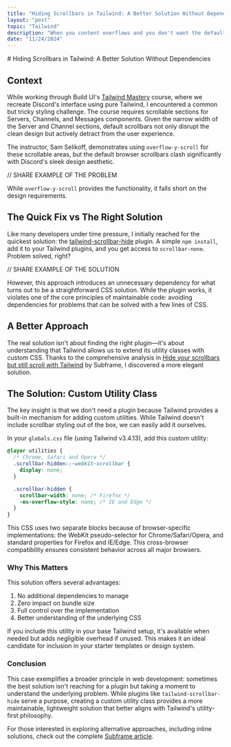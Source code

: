 ```yaml
---
title: "Hiding Scrollbars in Tailwind: A Better Solution Without Dependencies"
layout: "post"
topic: "Tailwind"
description: "When you content overflows and you don't want the default scrollbar, you need to reach for help when working with Tailwind."
date: "11/24/2024"
---
```



<PostHeader>
  # Hiding Scrollbars in Tailwind: A Better Solution Without Dependencies
</PostHeader>

<PostContent>

## Context

While working through Build UI's [Tailwind Mastery](https://buildui.com/courses/tailwind-mastery) course, where we recreate Discord's interface using pure Tailwind, I encountered a common but tricky styling challenge. The course requires scrollable sections for Servers, Channels, and Messages components. Given the narrow width of the Server and Channel sections, default scrollbars not only disrupt the clean design but actively detract from the user experience.

The instructor, Sam Selikoff, demonstrates using `overflow-y-scroll` for these scrollable areas, but the default browser scrollbars clash significantly with Discord's sleek design aesthetic.

// SHARE EXAMPLE OF THE PROBLEM

While `overflow-y-scroll` provides the functionality, it falls short on the design requirements.

## The Quick Fix vs The Right Solution

Like many developers under time pressure, I initially reached for the quickest solution: the [tailwind-scrollbar-hide](https://github.com/reslear/tailwind-scrollbar-hide) plugin. A simple `npm install`, add it to your Tailwind plugins, and you get access to `scrollbar-none`. Problem solved, right?

// SHARE EXAMPLE OF THE SOLUTION

However, this approach introduces an unnecessary dependency for what turns out to be a straightforward CSS solution. While the plugin works, it violates one of the core principles of maintainable code: avoiding dependencies for problems that can be solved with a few lines of CSS.

## A Better Approach

The real solution isn't about finding the right plugin—it's about understanding that Tailwind allows us to extend its utility classes with custom CSS. Thanks to the comprehensive analysis in [Hide your scrollbars but still scroll with Tailwind](https://www.subframe.com/blog/hide-your-scrollbars-but-still-scroll-with-tailwind-css) by Subframe, I discovered a more elegant solution.

## The Solution: Custom Utility Class

The key insight is that we don't need a plugin because Tailwind provides a built-in mechanism for adding custom utilities. While Tailwind doesn't include scrollbar styling out of the box, we can easily add it ourselves.

In your `globals.css` file (using Tailwind v3.4.13), add this custom utility:

```css
@layer utilities {
  /* Chrome, Safari and Opera */
  .scrollbar-hidden::-webkit-scrollbar {
    display: none;
  }

  .scrollbar-hidden {
    scrollbar-width: none; /* Firefox */
    -ms-overflow-style: none; /* IE and Edge */
  }
}
```

This CSS uses two separate blocks because of browser-specific implementations: the WebKit pseudo-selector for Chrome/Safari/Opera, and standard properties for Firefox and IE/Edge. This cross-browser compatibility ensures consistent behavior across all major browsers.

### Why This Matters

This solution offers several advantages:

1. No additional dependencies to manage
2. Zero impact on bundle size
3. Full control over the implementation
4. Better understanding of the underlying CSS

If you include this utility in your base Tailwind setup, it's available when needed but adds negligible overhead if unused. This makes it an ideal candidate for inclusion in your starter templates or design system.

### Conclusion

This case exemplifies a broader principle in web development: sometimes the best solution isn't reaching for a plugin but taking a moment to understand the underlying problem. While plugins like `tailwind-scrollbar-hide` serve a purpose, creating a custom utility class provides a more maintainable, lightweight solution that better aligns with Tailwind's utility-first philosophy.

For those interested in exploring alternative approaches, including inline solutions, check out the complete [Subframe article](https://www.subframe.com/blog/hide-your-scrollbars-but-still-scroll-with-tailwind-css).

</PostContent>
